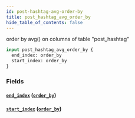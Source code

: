 ```yaml
---
id: post-hashtag-avg-order-by
title: post_hashtag_avg_order_by
hide_table_of_contents: false
---
```



order by avg() on columns of table "post_hashtag"

```graphql
input post_hashtag_avg_order_by {
  end_index: order_by
  start_index: order_by
}
```


### Fields

#### [`end_index`](#) ([`order_by`](../enums/order-by))




#### [`start_index`](#) ([`order_by`](../enums/order-by))






